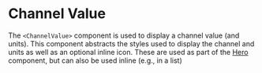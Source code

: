 # Channel Value

The `<ChannelValue>` component is used to display a channel value (and units). This component abstracts the styles used to display the channel and units as well as an optional inline icon. These are used as part of the [Hero](./Hero.md) component, but can also be used inline (e.g., in a list)
